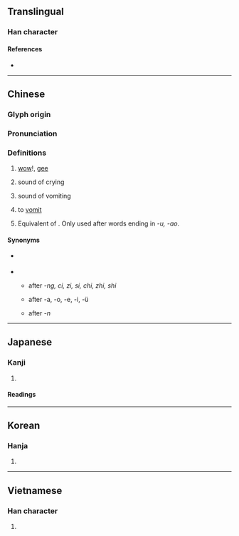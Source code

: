 {{character info/new}}
==Translingual==

===Han character===
{{Han char|rn=30|rad=口|as=06|sn=9|four=64014|canj=RGG|ids=⿰口圭}}

====References====
* {{Han ref|kx=0189.050|dkj=03593|dj=0408.110|hdz=10611.050|uh=54C7|ud=21703|bh=AB7A|bd=43898}}

----

==Chinese==
{{zh-forms}}

===Glyph origin===
{{Han etym}}

===Pronunciation===
{{zh-pron
|m=wā,wa
|m_note=wa - particle
|c=waa1
|h=pfs=ôa
|md=
|mn=ml:oa
|mn_note=neutral tone
|w=
|mc=y
|oc=y
|cat=intj,n,part
}}

===Definitions===
{{zh-hanzi}}

# {{n-g|Interjection indicating surprise or amazement:}} [[wow]]!, [[gee]]
#: {{zh-x|哇{Wā}！你 的 樣子{zi} 太 酷 了！|Wow! You look terrific!}}
# {{lb|zh|onomatopoeia}} sound of crying
# {{lb|zh|onomatopoeia}} sound of vomiting
# {{lb|zh|classical}} to [[vomit]]
#: {{zh-x|其 兄 自 外 至，曰：『是 鶃鶃 之 肉 也。』出 而 哇{wā} 之。|Just then his brother came into the house, and said, "It is the flesh of that cackling thing," upon which he went out and vomited it.|ref=Mengzi}}
# {{n-g|Sentence-final particle:}} Equivalent of {{zh-l|啊|tr=a}}. Only used after words ending in ''-u, -ao''.
#: {{zh-x|好.哇！|hurray!}}

====Synonyms====
* {{sense|wow}} {{q|Cantonese}} {{zh-l|嘩|tr=-}}
* {{sense|sentence-final particle}}
** {{zh-l|啊}} after ''-ng, ci, zi, si, chi, zhi, shi''
** {{zh-l|呀}} after -a, -o, -e, -i, -ü
** {{zh-l|哪}} after ''-n''

{{zh-cat|Elementary}}

----

==Japanese==

===Kanji===
{{ja-kanji|grade=|rs=口06}}

# {{rfdef|ja|sort=口06}}

====Readings====
{{ja-readings
|goon=え<ゑ
|kanon=あい, わ
|kun=よこしま, は-く, むせぶ
}}

----

==Korean==

===Hanja===
{{ko-hanja|hangeul=와|rv=wa|mr=wa}}

# {{rfdef|ko|sort=口06}}

----

==Vietnamese==

===Han character===
{{vi-hantu|[[oa]], [[oà]]|rs=口06}}

# {{rfdef|vi|sort=口06}}